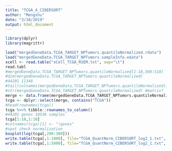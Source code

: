 ```yaml
---
title: "TCGA_4_CIBERSORT"
author: "Mengshu"
date: "3/18/2019"
output: html_document
---
```

```r
library(dplyr)
library(magrittr)
```

```r
load("mergedGeneData.TCGA_TARGET_NPTumors.quantileNormalized.rdata")
load("mergedGeneData.TCGA_TARGET_NPTumors.sampleInfo.edata")
xcell <- read.table("xCell_TCGA_RSEM.txt", sep="\t")
read.tabl
#mergedGeneData.TCGA_TARGET_NPTumors.quantileNormalized[1:10,500:510]
#dim(mergedGeneData.TCGA_TARGET_NPTumors.quantileNormalized)
#44201 11348
#tail(colnames(mergedGeneData.TCGA_TARGET_NPTumors.quantileNormalized))
#str(mergedGeneData.TCGA_TARGET_NPTumors.quantileNormalized) #matrix?
merge <- data.frame(mergedGeneData.TCGA_TARGET_NPTumors.quantileNormalized)
tcga <- dplyr::select(merge, contains("TCGA"))
#head(rownames(tcga))
tcga %<>% tibble::rownames_to_column()
#44201 genes 10536 samples
tcga[1:10,1:10]
#colnames(tcga)[1] <- "!genes"
#spot check normalization
boxplot(log(tcga[,290:300]))
write.table(tcga[,1:1000], file="TCGA_QuantNorm_CIBERSORT_log2_1.txt", quote =FALSE, row.names=FALSE, sep="\t")
write.table(tcga[,1:5000], file="TCGA_QuantNorm_CIBERSORT_log2_1.txt", quote =FALSE, row.names=FALSE, sep="\t")
```